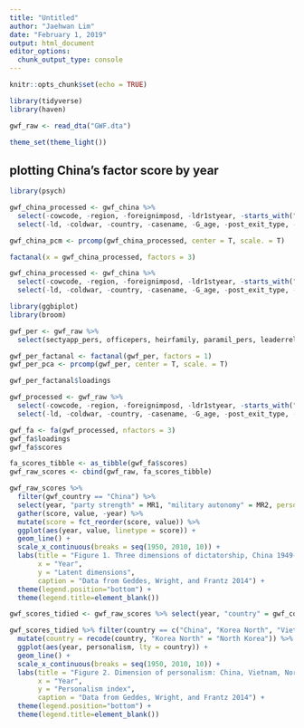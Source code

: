 ```yaml
---
title: "Untitled"
author: "Jaehwan Lim"
date: "February 1, 2019"
output: html_document
editor_options: 
  chunk_output_type: console
---
```


```r
knitr::opts_chunk$set(echo = TRUE)
```

```r
library(tidyverse)
library(haven)

gwf_raw <- read_dta("GWF.dta")

theme_set(theme_light())
```

## plotting China's factor score by year

```r
library(psych)

gwf_china_processed <- gwf_china %>% 
  select(-cowcode, -region, -foreignimposd, -ldr1styear, -starts_with("gwf_"), -starts_with("period"), seizure_foreign, sectyapp_mil, paramil_noparamil) %>% 
  select(-ld, -coldwar, -country, -casename, -G_age, -post_exit_type, -post_exit_fate, -partyexcom_noexcom, -legnoms_priordict, -legnoms_noleg, -legnoms_nooppose, -electldr_family, -year)

gwf_china_pcm <- prcomp(gwf_china_processed, center = T, scale. = T)

factanal(x = gwf_china_processed, factors = 3)

gwf_china_processed <- gwf_china %>% 
  select(-cowcode, -region, -foreignimposd, -ldr1styear, -starts_with("gwf_"), -starts_with("period"), seizure_foreign, sectyapp_mil, paramil_noparamil) %>% 
  select(-ld, -coldwar, -country, -casename, -G_age, -post_exit_type, -post_exit_fate, -partyexcom_noexcom, -legnoms_priordict, -legnoms_noleg, -legnoms_nooppose, -electldr_family, -year)


```

```r
library(ggbiplot)
library(broom)

gwf_per <- gwf_raw %>% 
  select(sectyapp_pers, officepers, heirfamily, paramil_pers, leaderrelatvs, milmerit_pers, milnotrial, partyexcom_pers, heirclan, partyrbrstmp) 

gwf_per_factanal <- factanal(gwf_per, factors = 1)
gwf_per_pca <- prcomp(gwf_per, center = T, scale. = T)

gwf_per_factanal$loadings


```
```r

gwf_processed <- gwf_raw %>% 
  select(-cowcode, -region, -foreignimposd, -ldr1styear, -starts_with("gwf_"), -starts_with("period"), seizure_foreign, sectyapp_mil, paramil_noparamil, -seizure_foreign, -partyhistory_postseizure, -partymilit2) %>% 
  select(-ld, -coldwar, -country, -casename, -G_age, -post_exit_type, -post_exit_fate, -partyexcom_noexcom, -legnoms_priordict, -legnoms_noleg, -legnoms_nooppose, -electldr_family, -year)

gwf_fa <- fa(gwf_processed, nfactors = 3)
gwf_fa$loadings
gwf_fa$scores

fa_scores_tibble <- as_tibble(gwf_fa$scores)
gwf_raw_scores <- cbind(gwf_raw, fa_scores_tibble)

gwf_raw_scores %>% 
  filter(gwf_country == "China") %>% 
  select(year, "party strength" = MR1, "military autonomy" = MR2, personalism = MR3) %>%
  gather(score, value, -year) %>% 
  mutate(score = fct_reorder(score, value)) %>% 
  ggplot(aes(year, value, linetype = score)) + 
  geom_line() + 
  scale_x_continuous(breaks = seq(1950, 2010, 10)) +
  labs(title = "Figure 1. Three dimensions of dictatorship, China 1949-2010", 
       x = "Year", 
       y = "Latent dimensions", 
       caption = "Data from Geddes, Wright, and Frantz 2014") +
  theme(legend.position="bottom") +
  theme(legend.title=element_blank())

```

```r
gwf_scores_tidied <- gwf_raw_scores %>% select(year, "country" = gwf_country, "party_strength" = MR1, "military_autonomy" = MR2, personalism = MR3) 

gwf_scores_tidied %>% filter(country == c("China", "Korea North", "Vietnam")) %>% 
  mutate(country = recode(country, "Korea North" = "North Korea")) %>% 
  ggplot(aes(year, personalism, lty = country)) + 
  geom_line() +
  scale_x_continuous(breaks = seq(1950, 2010, 10)) +
  labs(title = "Figure 2. Dimension of personalism: China, Vietnam, North Korea, 1949-2010", 
       x = "Year", 
       y = "Personalism index", 
       caption = "Data from Geddes, Wright, and Frantz 2014") +
  theme(legend.position="bottom") +
  theme(legend.title=element_blank())
  

```

